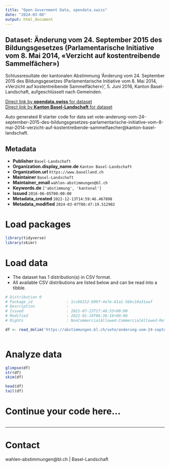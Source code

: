 ```yaml
---
title: "Open Government Data, opendata.swiss"
date: "2024-03-08"
output: html_document
---
```


## Dataset: Änderung vom 24. September 2015 des Bildungsgesetzes (Parlamentarische Initiative vom 8. Mai 2014, «Verzicht auf kostentreibende Sammelfächer»)

Schlussresultate der kantonalen Abstimmung 'Änderung vom 24. September 2015 des Bildungsgesetzes (Parlamentarische Initiative vom 8. Mai 2014, «Verzicht auf kostentreibende Sammelfächer»)', 5. Juni 2016, Kanton Basel-Landschaft, aufgeschlüsselt nach Gemeinden.

[Direct link by **opendata.swiss** for dataset](https://opendata.swiss/de/dataset/anderung-vom-24-september-2015-des-bildungsgesetzes-parlamentarische-initiative-vom-8-mai-2014-)<br>
[Direct link by **Kanton Basel-Landschaft** for dataset](https://abstimmungen.bl.ch/vote/anderung-vom-24-september-2015-des-bildungsgesetzes-parlamentarische-initiative-vom-8-mai-2014-verzicht-auf-kostentreibende-sammelfaecher/data)

Auto generated R starter code for data set vote-anderung-vom-24-september-2015-des-bildungsgesetzes-parlamentarische-initiative-vom-8-mai-2014-verzicht-auf-kostentreibende-sammelfaecher@kanton-basel-landschaft.

## Metadata

- **Publisher** `Basel-Landschaft`
- **Organization.display_name.de** `Kanton Basel-Landschaft`
- **Organization.url** `https://www.baselland.ch`
- **Maintainer** `Basel-Landschaft`
- **Maintainer_email** `wahlen-abstimmungen@bl.ch`
- **Keywords.de** `['abstimmung', 'kantonal']`
- **Issued** `2016-06-05T00:00:00`
- **Metadata_created** `2022-12-13T14:59:46.467898`
- **Metadata_modified** `2024-03-07T06:47:19.512902`


# Load packages

```r

library(tidyverse)
library(skimr)

```

# Load data

-   The dataset has 1 distribution(s) in CSV format.
-   All available CSV distributions are listed below and can be read into a tibble.

```r

# Distribution 0
# Package_id               : 1cc66152-b997-4e7e-81a1-5bbc10a31aaf
# Description              : 
# Issued                   : 2021-07-23T17:46:53+00:00
# Modified                 : 2022-01-19T06:36:16+00:00
# Rights                   : NonCommercialAllowed-CommercialAllowed-ReferenceRequired

df <- read_delim('https://abstimmungen.bl.ch/vote/anderung-vom-24-september-2015-des-bildungsgesetzes-parlamentarische-initiative-vom-8-mai-2014-verzicht-auf-kostentreibende-sammelfaecher/data-csv')



```

# Analyze data

```r

glimpse(df)
str(df)
skim(df)

head(df)
tail(df)

```

# Continue your code here...

```r

```

------------------------------------------------------------------------

# Contact

wahlen-abstimmungen@bl.ch | Basel-Landschaft
